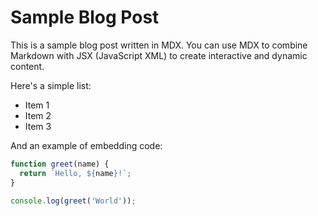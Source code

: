 

# Sample Blog Post

This is a sample blog post written in MDX. You can use MDX to combine Markdown with JSX (JavaScript XML) to create interactive and dynamic content.

Here's a simple list:

- Item 1
- Item 2
- Item 3

And an example of embedding code:

```javascript
function greet(name) {
  return `Hello, ${name}!`;
}

console.log(greet('World'));
```
